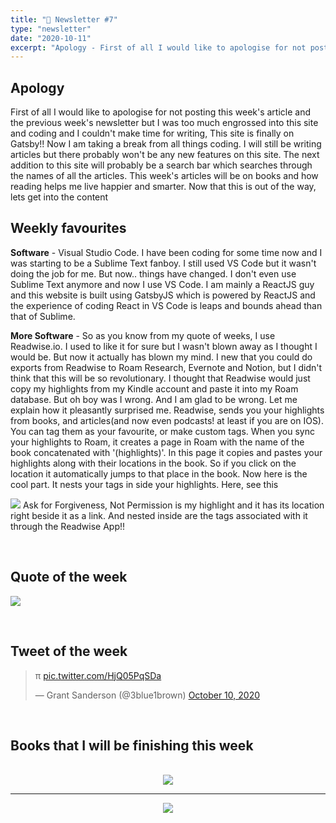 ```yaml
---
title: "📧 Newsletter #7"
type: "newsletter"
date: "2020-10-11"
excerpt: "Apology - First of all I would like to apologise for not posting this week's article and the previous week's newsletter but I was too much engrossed"
---
```


## Apology

First of all I would like to apologise for not posting this week's article and the previous week's newsletter but I was too much engrossed into this site and coding and I couldn't make time for writing, This site is finally on Gatsby!! Now I am taking a break from all things coding. I will still be writing articles but there probably won't be any new features on this site. The next addition to this site will probably be a search bar which searches through the names of all the articles. This week's articles will be on books and how reading helps me live happier and smarter. Now that this is out of the way, lets get into the content

## Weekly favourites

**Software** - Visual Studio Code. I have been coding for some time now and I was
starting to be a Sublime Text fanboy. I still used VS Code but it wasn't doing the
job for me. But now.. things have changed. I don't even use Sublime Text anymore
and now I use VS Code. I am mainly a ReactJS guy and this website is built using
GatsbyJS which is powered by ReactJS and the experience of coding React in VS Code
is leaps and bounds ahead than that of Sublime.

**More Software** - So as you know from my quote of weeks, I use Readwise.io. I used to like it for sure but I wasn't blown away as I thought I would be. But now it actually has blown my mind. I new that you could do exports from Readwise to Roam Research, Evernote and Notion, but I didn't think that this will be so revolutionary. I thought that Readwise would just copy my highlights from my Kindle account and paste it into my Roam database. But oh boy was I wrong. And I am glad to be wrong. Let me explain how it pleasantly surprised me. Readwise, sends you your highlights from books, and articles(and now even podcasts! at least if you are on IOS). You can tag them as your favourite, or make custom tags. When you sync your highlights to Roam, it creates a page in Roam with the name of the book concatenated with '(highlights)'. In this page it copies and pastes your highlights along with their locations in the book. So if you click on the location it automatically jumps to that place in the book. Now here is the cool part. It nests your tags in side your highlights. Here, see this

<img
  src="https://firebasestorage.googleapis.com/v0/b/firescript-577a2.appspot.com/o/imgs%2Fapp%2FMrSikand%2F6ubP5_KHfH.png?alt=media&token=a425cc06-bbe9-4252-b0d4-7a4390061256"
  className="img-fluid"
/>
Ask for Forgiveness, Not Permission is my highlight and it has its location right
beside it as a link. And nested inside are the tags associated with it through the
Readwise App!!

<br />

## Quote of the week

<img
  src="https://firebasestorage.googleapis.com/v0/b/firescript-577a2.appspot.com/o/imgs%2Fapp%2FMrSikand%2FHV6x2Axfp8.png?alt=media&token=2874f6d4-ca62-48f9-87a2-74fe7c6a8a24"
  className="img-fluid"
/>

<br />

## Tweet of the week

<blockquote class="twitter-tweet" data-dnt="true">
  <p lang="el" dir="ltr">
    π <a href="https://t.co/HjQ05PqSDa">pic.twitter.com/HjQ05PqSDa</a>
  </p>
  &mdash; Grant Sanderson (@3blue1brown) <a href="https://twitter.com/3blue1brown/status/1315022219307749376?ref_src=twsrc%5Etfw">October 10, 2020</a>
</blockquote>
<br />

## Books that I will be finishing this week

<center>
  <br />
  <a href="https://www.amazon.com/Case-against-Education-System-Waste-ebook/dp/B07T3QRNLC/ref=tmm_kin_swatch_0?_encoding=UTF8&qid=1602387002&sr=1-1">
    <img
      src="https://m.media-amazon.com/images/I/51lHQvZOZiL._SY346_.jpg"
      className="img-fluid"
      style={{
        width: "221px",
        height: "346px",
      }}
    />
  </a>
  <br />
  <hr />
  <a href="https://www.amazon.com/4-Hour-Work-Week-Escape-Anywhere-ebook/dp/B006X0M2TS/ref=sr_1_1?crid=284DTAJEK48GJ&dchild=1&keywords=the+four+hour+work+week&qid=1602387150&s=digital-text&sprefix=The+Four+hour+wor%2Cdigital-text%2C205&sr=1-1">
    <img
      src="https://m.media-amazon.com/images/I/51iGkLC6jhL.jpg"
      className="img-fluid"
      style={{
        width: "221px",
        height: "346px",
      }}
    />
  </a>
</center>

